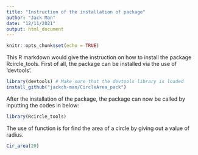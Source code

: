 ---
title: "Instruction of the installation of package"
author: "Jack Man"
date: "12/11/2021"
output: html_document
---

```{r setup, include=FALSE}
knitr::opts_chunk$set(echo = TRUE)
```

This R markdown would give the instruction on how to install the package Rcircle_tools. First of all, the package can be installed via the use of 'devtools'.

```{r}
library(devtools) # Make sure that the devtools library is loaded
install_github("jackch-man/CircleArea_pack")
```

After the installation of the package, the package can now be called by inputting the codes in below:

```{r}
library(Rcircle_tools)
```

The use of function is for find the area of a circle by giving out a value of radius.

```{r}
Cir_area(20)
```